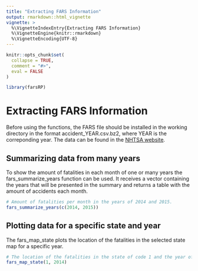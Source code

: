 ```yaml
---
title: "Extracting FARS Information"
output: rmarkdown::html_vignette
vignette: >
  %\VignetteIndexEntry{Extracting FARS Information}
  %\VignetteEngine{knitr::rmarkdown}
  %\VignetteEncoding{UTF-8}
---
```


```r
knitr::opts_chunk$set(
  collapse = TRUE,
  comment = "#>",
  eval = FALSE
)
```

```r
library(farsRP)
```

# Extracting FARS Information
Before using the functions, the FARS file should be installed in the working 
directory in the format accident_YEAR.csv.bz2, where YEAR is the correponding 
year. The data can be found in the [NHTSA website](https://www.nhtsa.gov/Data/Fatality-Analysis-Reporting-System-(FARS)).

## Summarizing data from many years
To show the amount of fatalities in each month of one or many years the fars_summarize_years function can be used. It receives a vector containing the years that will be presented in the summary and returns a table with the amount 
of accidents each month.
```r
# Amount of fatalities per month in the years of 2014 and 2015.
fars_summarize_years(c(2014, 2015))
```

## Plotting data for a specific state and year
The fars_map_state plots the location of the fatalities in the selected state 
map for a specific year.
```r
# The location of the fatalities in the state of code 1 and the year of 2014.
fars_map_state(1, 2014)
```
